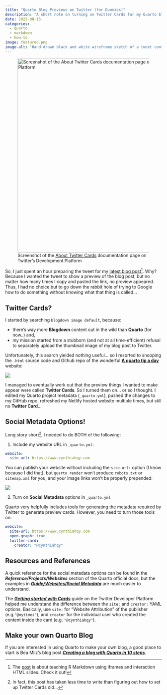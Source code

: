 ```yaml
---
title: "Quarto Blog Previews on Twitter (for Dummies)"
description: "A short note on turning on Twitter Cards for my Quarto blog."
date: 2022-08-15
categories:
  - quarto
  - markdown
  - how-to
image: featured.png
image-alt: "Hand-drawn black and white wireframe sketch of a tweet containing a preview frame showing the text 'TWITTER CARD?!?'"
---
```


![Screenshot of the [About Twitter Cards](https://developer.twitter.com/en/docs/twitter-for-websites/cards/overview/abouts-cards) documentation page on Twitter's Development Platform](images/paste-C20DED4F.png){fig-alt="Screenshot of the About Twitter Cards documentation page on Twitter's Development Platform" width="622"}

So, I just spent an hour preparing the tweet for my [latest blog post](https://www.cynthiahqy.com/posts/r-markdown-and-friends/)[^1]. Why? Because I wanted the tweet to show a preview of the blog post, but no matter how many times I copy and pasted the link, no preview appeared. Thus, I had no choice but to go down the rabbit hole of trying to Google how to do something without knowing what that thing is called...

[^1]: The [post](https://www.cynthiahqy.com/posts/r-markdown-and-friends/) is about teaching R Markdown using iframes and interaction HTML slides. Check it out!

## Twitter Cards?

I started by searching `blogdown image default`, because:

-   there's way more **Blogdown** content out in the wild than **Quarto** (for now..) and,
-   my mission started from a stubborn (and not at all time-efficient) refusal to separately upload the thumbnail image of my blog post to Twitter.

Unfortunately, this search yielded nothing useful... so I resorted to snooping the `.html` source code and Github repo of the wonderful [**A quarto tip a day**](https://mine-cetinkaya-rundel.github.io/quarto-tip-a-day) website:

![](images/paste-7285ABD4.png){fig-alt="Screenshot of a page from \"A Quarto Tip a Day\" website, with the source code inspector pane open in the bottom half of the screenshot."}

I managed to eventually work out that the preview things I wanted to make appear were called **Twitter Cards**. So I turned them on... or so I thought. I edited my Quarto project metadata (`_quarto.yml`), pushed the changes to my GitHub repo, refreshed my Netlify hosted website multiple times, but still no **Twitter Card**...

## Social Metadata Options!

Long story short[^2], I needed to do BOTH of the following:

[^2]: In fact, this post has taken less time to write than figuring out how to set up Twitter Cards did...

1.  Include my website URL in `_quarto.yml`:

``` yaml
website:
  site-url: https://www.cynthiahqy.com
```

You can publish your website without including the `site-url:` option (I know because I did that), but `quarto render` won't produce `robots.txt` or `sitemap.xml` for you, and your image links won't be properly prepended:

![](images/paste-076546FF.png)

2.  Turn on **Social Metadata** options in `_quarto.yml`

Quarto very helpfully includes tools for generating the metadata required by Twitter to generate preview cards. However, you need to turn those tools on:

``` yaml
website:
  site-url: https://www.cynthiahqy.com
  open-graph: true
  twitter-card:
    creator: "@cynthiahqy"
```

## Resources and References

A quick reference for the social metadata options can be found in the ***Reference/Projects/Websites*** section of the Quarto official docs, but the examples in [***Guide/Websites/Social Metadata***](https://quarto.org/docs/websites/website-tools.html#social-metadata) are much easier to understand.

The [***Getting started with Cards***](https://developer.twitter.com/en/docs/twitter-for-websites/cards/guides/getting-started) guide on the Twitter Developer Platform helped me understand the difference between the `site:` and `creator:` YAML options. Basically, use `site:` for "Website Attribution" of the publisher (e.g.`"@nytimes"`), and `creator` for the individual user who created the content inside the card (e.g. `"@cynthiahqy"`).

## Make your own Quarto Blog

If you are interested in using Quarto to make your own blog, a good place to start is Bea Milz's blog post [***Creating a blog with Quarto in 10 steps***](https://beamilz.com/posts/2022-06-05-creating-a-blog-with-quarto/en/).
